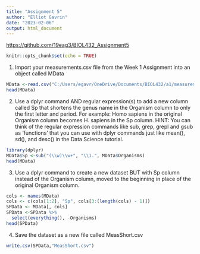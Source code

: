 ---
title: "Assignment 5"
author: "Elliot Gavrin"
date: "2023-02-06"
output: html_document
---
[https://github.com/19eag3/BIOL432_Assignment5](https://github.com/19eag3/BIOL432_Assignment5)


```{r setup, include=FALSE}
knitr::opts_chunk$set(echo = TRUE)
```


1. Import your measurements.csv file from the Week 1 Assignment into an object called MData
```{r}
MData <-read.csv("C:/Users/egavr/OneDrive/Documents/BIOL432/a1/measurements.csv")
head(MData)
```

2.  Use a dplyr command AND regular expression(s) to add a new column called Sp that shortens the genus name in the Organism column to only the first letter and period. For example: Homo sapiens in the original Organism column becomes H. sapiens in the Sp column. HINT: You can think of the regular expression commands like sub, grep, grepl and gsub as 'functions' that you can use with dplyr commands just like mean(), sd(), and desc() in the Data Science tutorial.
```{r}
library(dplyr)
MData$Sp <-sub("(\\w)\\w+", "\\1.", MData$Organisms)
head(MData)
```


3. Use a dplyr command to create a new dataset BUT with Sp column instead of the Organism column, moved to the beginning in place of the original Organism column.
```{r}
cols <- names(MData)
cols <- c(cols[1:2], "Sp", cols[3:(length(cols) - 1)])
SPData <- MData[, cols]
SPData <-SPData %>%
  select(everything(), -Organisms)
head(SPData)

```


4. Save the dataset as a new file called MeasShort.csv
```{r}
write.csv(SPData,"MeasShort.csv")
```

